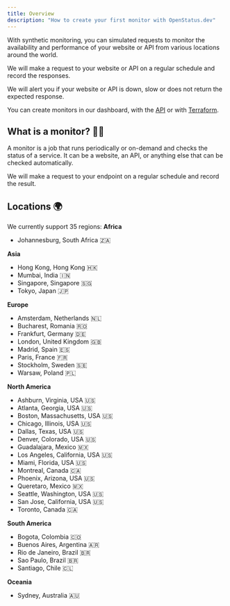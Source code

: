 ```yaml
---
title: Overview
description: "How to create your first monitor with OpenStatus.dev"
---
```


With synthetic monitoring, you can simulated requests to monitor the availability and performance of
your website or API from various locations around the world.

We will make a request to your website or API on a regular schedule and record the
responses.

We will alert you if your website or API is down, slow or does not return the expected response.

You can create monitors in our dashboard, with the <a href="/api-reference/monitor/post-monitor">API</a> or with <a href="/packages/terraform">Terraform</a>.


## What is a monitor? 🧑‍🏫

A monitor is a job that runs periodically or on-demand and checks the status of a service. It
can be a website, an API, or anything else that can be checked automatically.

We will make a request to your endpoint on a regular schedule and record the result.



## Locations 🌍

We currently support 35 regions:
**Africa**
- Johannesburg, South Africa  🇿🇦

**Asia**
- Hong Kong, Hong Kong 🇭🇰
- Mumbai, India 🇮🇳
- Singapore, Singapore 🇸🇬
- Tokyo, Japan 🇯🇵

**Europe**
- Amsterdam, Netherlands 🇳🇱
- Bucharest, Romania 🇷🇴
- Frankfurt, Germany 🇩🇪
- London, United Kingdom 🇬🇧
- Madrid, Spain 🇪🇸
- Paris, France 🇫🇷
- Stockholm, Sweden 🇸🇪
- Warsaw, Poland 🇵🇱


**North America**
- Ashburn, Virginia, USA 🇺🇸
- Atlanta, Georgia, USA 🇺🇸
- Boston, Massachusetts, USA 🇺🇸
- Chicago, Illinois, USA 🇺🇸
- Dallas, Texas, USA 🇺🇸
- Denver, Colorado, USA 🇺🇸
- Guadalajara, Mexico 🇲🇽
- Los Angeles, California, USA 🇺🇸
- Miami, Florida, USA 🇺🇸
- Montreal, Canada 🇨🇦
- Phoenix, Arizona, USA 🇺🇸
- Queretaro, Mexico 🇲🇽
- Seattle, Washington, USA 🇺🇸
- San Jose, California, USA 🇺🇸
- Toronto, Canada 🇨🇦

**South America**
- Bogota, Colombia 🇨🇴
- Buenos Aires, Argentina 🇦🇷
- Rio de Janeiro, Brazil 🇧🇷
- Sao Paulo, Brazil 🇧🇷
- Santiago, Chile 🇨🇱

**Oceania**
- Sydney, Australia 🇦🇺